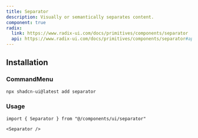 ```yaml
---
title: Separator
description: Visually or semantically separates content.
component: true
radix:
  link: https://www.radix-ui.com/docs/primitives/components/separator
  api: https://www.radix-ui.com/docs/primitives/components/separator#api-reference
---
```


<ComponentPreview name="separator-demo" />

## Installation

<Steps>

### CommandMenu

```bash
npx shadcn-ui@latest add separator
```

### Usage

```tsx
import { Separator } from "@/components/ui/separator"
```

```tsx
<Separator />
```

</Steps>
